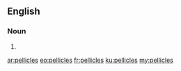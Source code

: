 ==English==

===Noun===
{{head|en|noun plural form}}

# {{plural of|pellicle|lang=en}}

[[ar:pellicles]]
[[eo:pellicles]]
[[fr:pellicles]]
[[ku:pellicles]]
[[my:pellicles]]